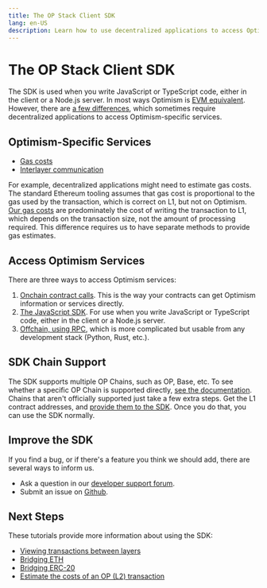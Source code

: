 ```yaml
---
title: The OP Stack Client SDK
lang: en-US
description: Learn how to use decentralized applications to access Optimism-specific services.
---
```


# The OP Stack Client SDK

The SDK is used when you write JavaScript or TypeScript code, either in the client or a Node.js server.
In most ways Optimism is [EVM equivalent](https://medium.com/ethereum-optimism/introducing-evm-equivalence-5c2021deb306).
However, there are [a few differences](/differences), which sometimes require decentralized applications to access Optimism-specific services.

## Optimism-Specific Services

*   [Gas costs](/transaction-fees/overview)
*   [Interlayer communication](/dapp-developers/bridging/basics)

For example, decentralized applications might need to estimate gas costs.
The standard Ethereum tooling assumes that gas cost is proportional to the gas used by the transaction, which is correct on L1, but not on Optimism.
[Our gas costs](/transaction-fees/overview) are predominately the cost of writing the transaction to L1, which depends on the transaction size, not the amount of processing required.
This difference requires us to have separate methods to provide gas estimates.

## Access Optimism Services

There are three ways to access Optimism services:

1.  [Onchain contract calls](https://github.com/ethereum-optimism/optimism/tree/65ec61dde94ffa93342728d324fecf474d228e1f/packages/contracts-bedrock).
    This is the way your contracts can get Optimism information or services directly.
2.  [The JavaScript SDK](https://sdk.optimism.io/). For use when you write JavaScript or TypeScript code, either in the client or a Node.js server.
3.  [Offchain, using RPC](/node-operators/json-rpc), which is more complicated but usable from any development stack (Python, Rust, etc.).

## SDK Chain Support

The SDK supports multiple OP Chains, such as OP, Base, etc.
To see whether a specific OP Chain is supported directly, [see the documentation](https://sdk.optimism.io/enums/l2chainid).
Chains that aren't officially supported just take a few extra steps.
Get the L1 contract addresses, and [provide them to the SDK](/chain-operators/sdk#getting-contract-addresses).
Once you do that, you can use the SDK normally.

## Improve the SDK

If you find a bug, or if there's a feature you think we should add, there are several ways to inform us.

*   Ask a question in our [developer support forum](https://github.com/ethereum-optimism/developers/discussions).
*   Submit an issue on [Github](https://github.com/ethereum-optimism/optimism/issues).

## Next Steps

These tutorials provide more information about using the SDK:

*   [Viewing transactions between layers](sdk-view-tx)
*   [Bridging ETH](/dapp-developers/tutorials/cross-dom-bridge-eth)
*   [Bridging ERC-20](/dapp-developers/tutorials/cross-dom-bridge-erc20)
*   [Estimate the costs of an OP (L2) transaction](sdk-estimate-gas)
